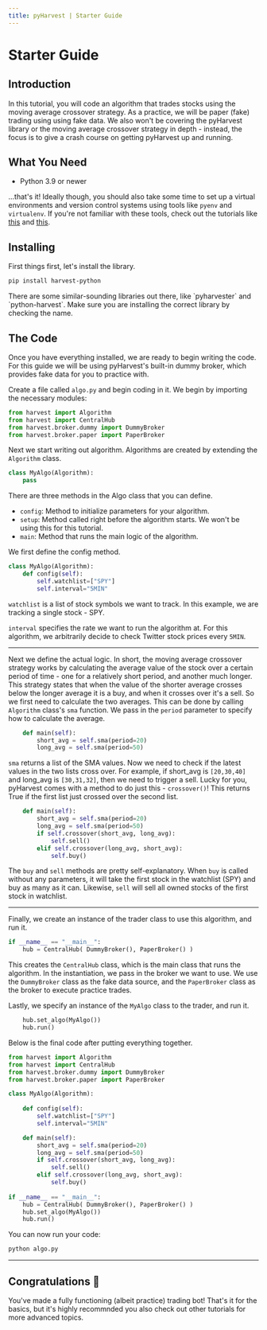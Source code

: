 ```yaml
---
title: pyHarvest | Starter Guide
---
```



# Starter Guide

## Introduction
In this tutorial, you will code an algorithm that trades stocks using the moving average crossover strategy. 
As a practice, we will be paper (fake) trading using using fake data. 
We also won't be covering the pyHarvest library or the moving average crossover strategy in depth - instead, 
the focus is to give a crash course on getting pyHarvest up and running.
    
## What You Need
- Python 3.9 or newer

...that's it! Ideally though, you should also take some time to 
set up a virtual environments and version control systems using tools 
like `pyenv` and `virtualenv`. If you're not familiar with these tools,
check out the tutorials like [this](https://realpython.com/intro-to-pyenv/)
and [this](https://realpython.com/python-virtual-environments-a-primer/).


## Installing
First things first, let's install the library. 

```bash
pip install harvest-python
```

<Admonition type="warning">
    <p>There are some similar-sounding libraries out there, like `pyharvester` and `python-harvest`. Make sure you are installing the correct library by checking the name.</p>
</Admonition>


## The Code
Once you have everything installed, we are ready to begin writing the code. 
For this guide we will be using pyHarvest's built-in dummy broker, 
which provides fake data for you to practice with.

Create a file called `algo.py` and begin coding in it. We begin by importing the necessary modules:

```python
from harvest import Algorithm
from harvest import CentralHub
from harvest.broker.dummy import DummyBroker
from harvest.broker.paper import PaperBroker
```

Next we start writing out algorithm. Algorithms are created by extending the `Algorithm` class. 

```python
class MyAlgo(Algorithm):
    pass
```

There are three methods in the Algo class that you can define. 
- `config`: Method to initialize parameters for your algorithm.
- `setup`: Method called right before the algorithm starts. We won't be using this for this tutorial.
- `main`: Method that runs the main logic of the algorithm.

We first define the config method.

```python
class MyAlgo(Algorithm):
    def config(self):
        self.watchlist=["SPY"]
        self.interval="5MIN"
```

`watchlist` is a list of stock symbols we want to track. 
In this example, we are tracking a single stock - SPY.

`interval` specifies the rate we want to run the algorithm at. 
For this algorithm, we arbitrarily decide to check Twitter 
stock prices every `5MIN`.

---

Next we define the actual logic. In short, the moving average crossover strategy works by calculating 
the average value of the stock over a certain period of time - one for a relatively short period, and another much longer. 
This strategy states that when the value of the shorter average crosses below the longer average it is a buy, 
and when it crosses over it's a sell. So we first need to calculate the two averages. 
This can be done by calling `Algorithm` class's `sma` function. 
We pass in the `period` parameter to specify how to calculate the average.

```python
    def main(self):
        short_avg = self.sma(period=20)
        long_avg = self.sma(period=50)
```

`sma` returns a list of the SMA values. Now we need to check if the latest values in the two lists cross over. 
For example, if short_avg is `[20,30,40]` and long_avg is `[30,31,32]`, then we need to trigger a sell. 
Lucky for you, pyHarvest comes with a method to do just this - `crossover()`! 
This returns True if the first list just crossed over the second list. 

```python
    def main(self):
        short_avg = self.sma(period=20)
        long_avg = self.sma(period=50)
        if self.crossover(short_avg, long_avg):
            self.sell()
        elif self.crossover(long_avg, short_avg):
            self.buy()
```

The `buy` and `sell` methods are pretty self-explanatory. 
When `buy` is called without any parameters, it will take the first stock in the watchlist (SPY) and buy as many as it can. 
Likewise, `sell` will sell all owned stocks of the first stock in watchlist. 

---

Finally, we create an instance of the trader class to use this algorithm, and run it. 

```python
if __name__ == "__main__":
    hub = CentralHub( DummyBroker(), PaperBroker() )
```

This creates the `CentralHub` class, which is the main class that runs the algorithm.
In the instantiation, we pass in the broker we want to use.
We use the `DummyBroker` class as the fake data source, and the `PaperBroker` class as the broker to execute practice trades.

Lastly, we specify an instance of the `MyAlgo` class to the trader,
and run it.

```python
    hub.set_algo(MyAlgo())
    hub.run()
```

Below is the final code after putting everything together.

```python
from harvest import Algorithm
from harvest import CentralHub
from harvest.broker.dummy import DummyBroker
from harvest.broker.paper import PaperBroker

class MyAlgo(Algorithm):
    
    def config(self):
        self.watchlist=["SPY"]
        self.interval="5MIN"

    def main(self):
        short_avg = self.sma(period=20)
        long_avg = self.sma(period=50)
        if self.crossover(short_avg, long_avg):
            self.sell()
        elif self.crossover(long_avg, short_avg):
            self.buy()
    
if __name__ == "__main__":
    hub = CentralHub( DummyBroker(), PaperBroker() )
    hub.set_algo(MyAlgo())
    hub.run()
```

You can now run your code:
```bash
python algo.py
```

---
## Congratulations 🎉 

You've made a fully functioning (albeit practice) trading bot!
That's it for the basics, but it's highly recommnded you also check out 
other tutorials for more advanced topics. 


